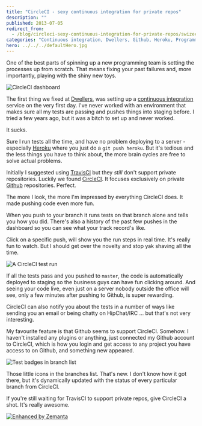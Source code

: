 ```yaml
---
title: "CircleCI - sexy continuous integration for private repos"
description: ""
published: 2013-07-05
redirect_from:
  - /blog/circleci-sexy-continuous-integration-for-private-repos/swizec/6267
categories: "Continuous integration, Dwellers, Github, Heroku, Programming, Uncategorized"
hero: ../../../defaultHero.jpg
---
```


One of the best parts of spinning up a new programming team is setting the processes up from scratch. That means fixing your past failures and, more importantly, playing with the shiny new toys.

![CircleCI dashboard](https://www.filepicker.io/api/file/PI3LtjaZQRaz2ZB2GOfM "CircleCI dashboard")

The first thing we fixed at [Dwellers](http://dwellers.com), was setting up a [continuous integration](http://en.wikipedia.org/wiki/Continuous_integration "Continuous integration") service on the very first day. I've never worked with an environment that makes sure all my tests are passing and pushes things into staging before. I tried a few years ago, but it was a bitch to set up and never worked.

It sucks.

Sure I run tests all the time, and have no problem deploying to a server - especially [Heroku](http://www.heroku.com/ "Heroku") where you just do a `git push heroku`. But it's tedious and the less things you have to think about, the more brain cycles are free to solve actual problems.

Initially I suggested using [TravisCI](https://travis-ci.org/) but they _still_ don't support private repositories. Luckily we found [CircleCI](https://circleci.com/). It focuses exclusively on private [Github](http://github.com "GitHub") repositories. Perfect.

The more I look, the more I'm impressed by everything CircleCI does. It made pushing code even more fun.

When you push to your branch it runs tests on that branch alone and tells you how you did. There's also a history of the past few pushes in the dashboard so you can see what your track record's like.

Click on a specific push, will show you the run steps in real time. It's really fun to watch. But I should get over the novelty and stop yak shaving all the time.

![A CircleCI test run](https://www.filepicker.io/api/file/tu573fdfRCKQQjlrS2hz "A CircleCI test run")

If all the tests pass and you pushed to `master`, the code is automatically deployed to staging so the business guys can have fun clicking around. And seeing your code live, even just on a server nobody outside the office will see, only a few minutes after pushing to Github, is super rewarding.

CircleCI can also notify you about the tests in a number of ways like sending you an email or being chatty on HipChat/IRC ... but that's not very interesting.

My favourite feature is that Github seems to support CircleCI. Somehow. I haven't installed any plugins or anything, just connected my Github account to CircleCI, which is how you login and get access to any project you have access to on Github, and something new appeared.

![Test badges in branch list](https://www.filepicker.io/api/file/bzq7m0YxTaCLMzn39JaZ "Test badges in branch list")

Those little icons in the branches list. That's new. I don't know how it got there, but it's dynamically updated with the status of every particular branch from CircleCI.

If you're still waiting for TravisCI to support private repos, give CircleCI a shot. It's really awesome.

[![Enhanced by Zemanta](http://img.zemanta.com/zemified_e.png?x-id=553a99a5-d1b7-4c28-86e9-1bf2c0ed3a40)](http://www.zemanta.com/?px "Enhanced by Zemanta")
